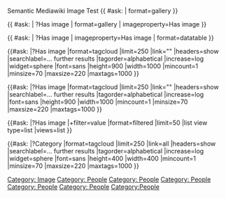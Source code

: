 {{NUMBEROFARTICLES}}

{{Image Metadata
|Artist=Charles Willson Peale
|Title=Pretty Landscape
|Date=1850
|Repository=That Place
}}

Semantic Mediawiki Image Test
{{ #ask: [[Category: Image]] | format=gallery }}

{{ #ask: [[Category: People]] | ?Has image | format=gallery | imageproperty=Has image }}

{{ #ask: [[Category: People]] 
| ?Has image
| imageproperty=Has image
| format=datatable
}}

{{#ask:[[Category: People]]
|?Has image
|format=tagcloud
|limit=250
|link=""
|headers=show
|searchlabel=… further results
|tagorder=alphabetical
|increase=log
|widget=sphere
|font=sans
|height=900
|width=1000
|mincount=1
|minsize=70
|maxsize=220
|maxtags=1000
}}

{{#ask:[[Category: People]]
|?Has image
|format=tagcloud
|limit=250
|link=""
|headers=show
|searchlabel=… further results
|tagorder=alphabetical
|increase=log
|font=sans
|height=900
|width=1000
|mincount=1
|minsize=70
|maxsize=220
|maxtags=1000
}}

{{#ask:[[Category: People]]
|?Has image
|+filter=value
|format=filtered
|limit=50
|list view type=list
|views=list
}}

{{#ask:[[Category:People]]
|?Category
|format=tagcloud
|limit=250
|link=all
|headers=show
|searchlabel=… further results
|tagorder=alphabetical
|increase=log
|widget=sphere
|font=sans
|height=400
|width=400
|mincount=1
|minsize=70
|maxsize=220
|maxtags=1000
}}
